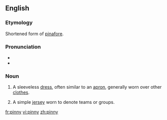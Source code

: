 ==English==

===Etymology===
Shortened form of [[pinafore]].

===Pronunciation===
* {{IPA|/ˈpɪni/}}
* {{rhymes|ɪni}}

===Noun===
{{en-noun|pinnies}}

# A sleeveless [[dress]], often similar to an [[apron]], generally worn over other [[clothes]].
# {{colloquial}} A simple [[jersey]] worn to denote teams or groups.

[[fr:pinny]]
[[vi:pinny]]
[[zh:pinny]]